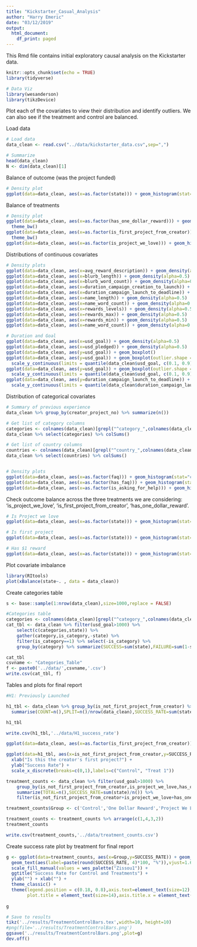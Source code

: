 ```yaml
---
title: "Kickstarter_Casual_Analysis"
author: "Harry Emeric"
date: "03/12/2019"
output:
  html_document:
    df_print: paged
---
```


This Rmd file contains initial exploratory causal analysis on the Kickstarter data. 

```r
knitr::opts_chunk$set(echo = TRUE)
library(tidyverse)

# Data Viz
library(wesanderson)
library(tikzDevice)
```

Plot each of the covariates to view their distribution and identify outliers. We can also see if the treatment
and control are balanced.

Load data

```r
# Load data
data_clean <- read.csv("../data/kickstarter_data.csv",sep=",")

# Summarize
head(data_clean)
N <- dim(data_clean)[1]

```

Balance of outcome (was the project funded)

```r
# Density plot
ggplot(data=data_clean, aes(x=as.factor(state))) + geom_histogram(stat="count")  + theme_bw()
```

Balance of treatments

```r
# Density plot
ggplot(data=data_clean, aes(x=as.factor(has_one_dollar_reward))) + geom_histogram(stat="count")  + 
  theme_bw()
ggplot(data=data_clean, aes(x=as.factor(is_first_project_from_creator))) + geom_histogram(stat="count")  + 
  theme_bw()
ggplot(data=data_clean, aes(x=as.factor(is_project_we_love))) + geom_histogram(stat="count")  + theme_bw()
```

Distributions of continuous covariates

```r
# Density plots
ggplot(data=data_clean, aes(x=avg_reward_description)) + geom_density(alpha=0.5)
ggplot(data=data_clean, aes(x=blurb_length)) + geom_density(alpha=0.5)
ggplot(data=data_clean, aes(x=blurb_word_count)) + geom_density(alpha=0.5)
ggplot(data=data_clean, aes(x=duration_campaign_creation_to_launch)) + geom_density(alpha=0.5) #Outliers be here
ggplot(data=data_clean, aes(x=duration_campaign_launch_to_deadline)) + geom_density(alpha=0.5)
ggplot(data=data_clean, aes(x=name_length)) + geom_density(alpha=0.5)
ggplot(data=data_clean, aes(x=name_word_count)) + geom_density(alpha=0.5)
ggplot(data=data_clean, aes(x=rewards_levels)) + geom_density(alpha=0.5)
ggplot(data=data_clean, aes(x=rewards_max)) + geom_density(alpha=0.5)
ggplot(data=data_clean, aes(x=rewards_min)) + geom_density(alpha=0.5)
ggplot(data=data_clean, aes(x=name_word_count)) + geom_density(alpha=0.5)

# Duration and Goal
ggplot(data=data_clean, aes(x=usd_goal)) + geom_density(alpha=0.5)
ggplot(data=data_clean, aes(x=usd_pledged)) + geom_density(alpha=0.5)
ggplot(data=data_clean, aes(y=usd_goal)) + geom_boxplot()
ggplot(data=data_clean, aes(y=usd_goal)) + geom_boxplot(outlier.shape = NA) +
  scale_y_continuous(limits = quantile(data_clean$usd_goal, c(0.1, 0.9)))
ggplot(data=data_clean, aes(y=usd_goal)) + geom_boxplot(outlier.shape = NA) +
  scale_y_continuous(limits = quantile(data_clean$usd_goal, c(0.1, 0.9))) + facet_grid(.~state)
ggplot(data=data_clean, aes(y=duration_campaign_launch_to_deadline)) + geom_boxplot(outlier.shape = NA) +
  scale_y_continuous(limits = quantile(data_clean$duration_campaign_launch_to_deadline, c(0.1, 0.9))) + facet_grid(.~state)

```

Distribution of categorical covariates

```r
# Summary of previous experience
data_clean %>% group_by(creator_project_no) %>% summarize(n())

# Get list of category columns
categories <- colnames(data_clean)[grepl("^category_",colnames(data_clean))]
data_clean %>% select(categories) %>% colSums()

# Get list of country columns
countries <- colnames(data_clean)[grepl("^country_",colnames(data_clean))]
data_clean %>% select(countries) %>% colSums()


# Density plots
ggplot(data=data_clean, aes(x=as.factor(faq))) + geom_histogram(stat="count")  + theme_bw()
ggplot(data=data_clean, aes(x=as.factor(has_faq))) + geom_histogram(stat="count")  + theme_bw()
ggplot(data=data_clean, aes(x=as.factor(is_asking_for_help))) + geom_histogram(stat="count")  + theme_bw()
```

Check outcome balance across the three treatments we are considering: 'is_project_we_love', 
'is_first_project_from_creator', 'has_one_dollar_reward'.

```r
# Is Project we love
ggplot(data=data_clean, aes(x=as.factor(state))) + geom_histogram(stat="count")  + theme_bw() + facet_grid(.~is_project_we_love)

# Is first project
ggplot(data=data_clean, aes(x=as.factor(state))) + geom_histogram(stat="count")  + theme_bw() + facet_grid(.~is_first_project_from_creator)

# Has $1 reward
ggplot(data=data_clean, aes(x=as.factor(state))) + geom_histogram(stat="count")  + theme_bw() + facet_grid(.~has_one_dollar_reward)

```

Plot covariate imbalance

```r
library(RItools)
plot(xBalance(state~. , data = data_clean))

```


Create categories table

```r
s <- base::sample(1:nrow(data_clean),size=1000,replace = FALSE)

#Categories table
categories <- colnames(data_clean)[grepl("^category_",colnames(data_clean))]
cat_tbl <- data_clean %>% filter(usd_goal>1000) %>% 
    select(c(categories,state)) %>% 
    gather(category,is_category,-state) %>% 
    filter(is_category==1) %>% select(-is_category) %>%
    group_by(category) %>% summarize(SUCCESS=sum(state),FAILURE=sum(1-state),TOTAL=n())

cat_tbl
csvname <- "Categories_Table"
f <- paste0('../data/',csvname,'.csv')
write.csv(cat_tbl, f)
```

Tables and plots for final report

```r
#H1: Previously Launched

h1_tbl <- data_clean %>% group_by(is_not_first_project_from_creator) %>% 
  summarise(COUNT=n(),SPLIT=n()/nrow(data_clean),SUCCESS_RATE=sum(state)/n())

h1_tbl

write.csv(h1_tbl,'../data/H1_success_rate')

ggplot(data=data_clean, aes(x=as.factor(is_first_project_from_creator))) + geom_histogram(stat="count")  + theme_bw() + facet_grid(.~state)

ggplot(data=h1_tbl, aes(x=is_not_first_project_from_creator,y=SUCCESS_RATE)) + geom_bar(colour='black',stat="identity",aes(fill=c("green","red"))) + 
  xlab("Is this the creator's first project?") +
  ylab("Success Rate") + 
  scale_x_discrete(breaks=c(0,1),labels=c("Control", "Treat 1"))

treatment_counts <- data_clean %>% filter(usd_goal>1000) %>%
    group_by(is_not_first_project_from_creator,is_project_we_love,has_one_dollar_reward) %>%
    summarize(TOTAL=n(),SUCCESS_RATE=sum(state)/n()) %>%
    filter(is_not_first_project_from_creator+is_project_we_love+has_one_dollar_reward<=1)

treatment_counts$Group <- c('Control','One Dollar Reward','Project We Love','Previous Experience')

treatment_counts <- treatment_counts %>% arrange(c(1,4,3,2))
treatment_counts

write.csv(treatment_counts,'../data/treatment_counts.csv')

```

Create success rate plot by treatment for final report

```r

g <- ggplot(data=treatment_counts, aes(x=Group,y=SUCCESS_RATE)) + geom_bar(stat = 'Identity',aes(fill=Group)) +
  geom_text(aes(label=paste(round(SUCCESS_RATE, 4)*100, "%")),vjust=1.6, color="white", size=5) +
  scale_fill_manual(values = wes_palette("Zissou1")) +
  ggtitle("Success Rate for Control and Treatments") +
  ylab("") + xlab("") +
  theme_classic() + 
  theme(legend.position = c(0.18, 0.8),axis.text=element_text(size=12),legend.text=element_text(size=12),
        plot.title = element_text(size=14),axis.title.x = element_text(size=14),axis.title.y = element_text(size=14))
  
g

# Save to results
tikz('../results/TreatmentControlBars.tex',width=10, height=10)
#png(file='../results/TreatmentControlBars.png')
ggsave('../results/TreatmentControlBars.png',plot=g)
dev.off()
```

